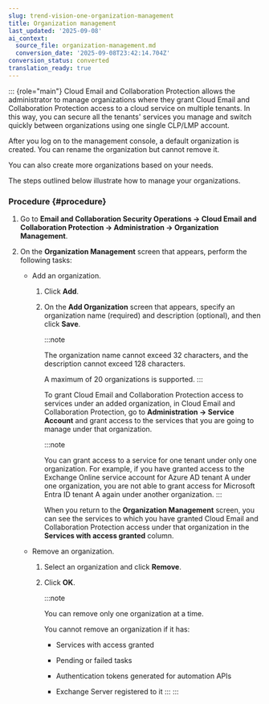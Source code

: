 ```yaml
---
slug: trend-vision-one-organization-management
title: Organization management
last_updated: '2025-09-08'
ai_context:
  source_file: organization-management.md
  conversion_date: '2025-09-08T23:42:14.704Z'
conversion_status: converted
translation_ready: true
---
```


::: {role="main"}
Cloud Email and Collaboration Protection allows the administrator to manage organizations where they grant Cloud Email and Collaboration Protection access to a cloud service on multiple tenants. In this way, you can secure all the tenants' services you manage and switch quickly between organizations using one single CLP/LMP account.

After you log on to the management console, a default organization is created. You can rename the organization but cannot remove it.

You can also create more organizations based on your needs.

The steps outlined below illustrate how to manage your organizations.

### Procedure {#procedure}

1.  Go to **Email and Collaboration Security Operations → Cloud Email and Collaboration Protection → Administration → Organization Management**.

2.  On the **Organization Management** screen that appears, perform the following tasks:

    - Add an organization.

      1.  Click **Add**.

      2.  On the **Add Organization** screen that appears, specify an organization name (required) and description (optional), and then click **Save**.

          :::note

          The organization name cannot exceed 32 characters, and the description cannot exceed 128 characters.

          A maximum of 20 organizations is supported.
          :::

          To grant Cloud Email and Collaboration Protection access to services under an added organization, in Cloud Email and Collaboration Protection, go to **Administration → Service Account** and grant access to the services that you are going to manage under that organization.

          :::note

          You can grant access to a service for one tenant under only one organization. For example, if you have granted access to the Exchange Online service account for Azure AD tenant A under one organization, you are not able to grant access for Microsoft Entra ID tenant A again under another organization.
          :::

          When you return to the **Organization Management** screen, you can see the services to which you have granted Cloud Email and Collaboration Protection access under that organization in the **Services with access granted** column.

    - Remove an organization.

      1.  Select an organization and click **Remove**.

      2.  Click **OK**.

          :::note

          You can remove only one organization at a time.

          You cannot remove an organization if it has:

          - Services with access granted

          - Pending or failed tasks

          - Authentication tokens generated for automation APIs

          - Exchange Server registered to it
          :::
:::
